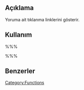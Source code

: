 {{Languages|
{{en|Template Tags/wp_dropdown_users}}
{{tr|Tema_Etiketleri/wp_dropdown_users}}
}}

== Açıklama ==
Yoruma ait tıklanma linklerini gösterir.

== Kullanım ==
%%%<?php comment_link(); ?>%%%

== Benzerler ==

{{Login Tags}}

{{Tag Footer}}

[[Category:Functions]]
